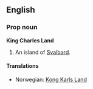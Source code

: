 ==English==
===Prop noun===
'''King Charles Land'''

#An island of [[Svalbard]].

====Translations====
*Norwegian: [[Kong Karls Land]]